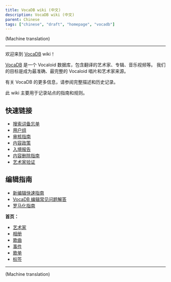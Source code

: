 ---
title: VocaDB wiki (中文)
description: VocaDB wiki (中文)
parent: Chinese
tags: ["chinese", "draft", "homepage", "vocadb"]
---

(Machine translation)

----

欢迎来到 [VocaDB](http://vocadb.net/) wiki！

[VocaDB](https://vocadb.net/) 是一个 Vocaloid 数据库，包含翻译的艺术家、专辑、音乐视频等。 我们的目标是成为最准确、最完整的 Vocaloid 唱片和艺术家来源。

有关 VocaDB 的更多信息，请参阅完整描述和历史记录。

此 wiki 主要用于记录站点的指南和规则。

## 快速链接

* [搜索词备忘单](/docs/documentation/search-terms-cheat-sheet)
* [用户组](/docs/documentation/user-groups)
* [审核指南](/docs/guidelines/management-guidelines)
* [内容政策](/docs/guidelines/content-policy)
* [入境报告](/docs/guidelines/entry-reports)
* [内容删除指南](/docs/guidelines/content-removal-guidelines)
* [艺术家验证](/docs/chinese/artist-verification-chinese)

## 编辑指南

* [新编辑快速指南](/docs/guidelines/quick-guide-for-new-editors)
* [VocaDB 编辑常见问题解答](/docs/guidelines/vocadb-editing-faq)
* [罗马化指南](/docs/guidelines/romanization-guidelines)

**首页：**
* [艺术家](/docs/artists/artist-entry-creation)
* [相册](/docs/albums/album-entry-creation)
* [歌曲](/docs/songs/song-entry-creation)
* [事件](/docs/guidelines/events)
* [歌单](/docs/guidelines/song-lists)
* [标签](/docs/guidelines/tags)

----

(Machine translation)